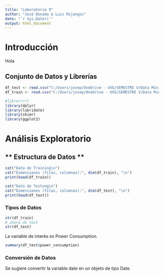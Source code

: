 ```yaml
---
title: "Laboratorio 9"
author: "José Donado & Luis Mijangos"
date: "`r Sys.Date()`"
output: html_document
---
```


# Introducción
Hola

## Conjunto de Datos y Librerías
```r
df_test <- read.csv("C:/Users/josep/OneDrive - UVG/SEMESTRE V/Data Mining/LAB09/Lab8DataMining/df_test.csv")
df_train <- read.csv("C:/Users/josep/OneDrive - UVG/SEMESTRE V/Data Mining/LAB09/Lab8DataMining/df_train.csv")

#librerrrrr
library(dplyr)
library(lubridate)
library(skimr)
library(ggplot2)
```

# Análisis Exploratorio

## ** Estructura de Datos **
```r
cat("Data de Training\n")
cat("Dimensiones (filas, columnas):", dim(df_train), "\n")
print(head(df_train))

cat("Data de Testung\n")
cat("Dimensiones (filas, columnas):", dim(df_test), "\n")
print(head(df_test))

```

### Tipos de Datos
```r
str(df_train)
# ahora de test
str(df_test)
```
La variable de interés es Power Consumption.
```r
summary(df_test$power_consumption)
```
### Conversión de Datos

Se sugiere convertir la variable date en un objeto de tipo Date.

